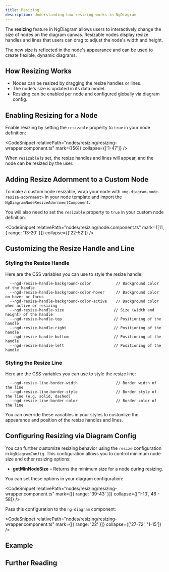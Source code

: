 ```yaml
---
title: Resizing
description: Understanding how resizing works in NgDiagram
---
```



The **resizing** feature in NgDiagram allows users to interactively change the size of nodes on the diagram canvas.
Resizable nodes display resize handles and lines that users can drag to adjust the node's width and height.

The new size is reflected in the node's appearance and can be used to create flexible, dynamic diagrams.

## How Resizing Works

- Nodes can be resized by dragging the resize handles or lines.
- The node's size is updated in its data model.
- Resizing can be enabled per node and configured globally via diagram config.

## Enabling Resizing for a Node

Enable resizing by setting the `resizable` property to `true` in your node definition:

<CodeSnippet relativePath="nodes/resizing/resizing-wrapper.component.ts" mark={[56]} collapse={['1-47']} />

When `resizable` is set, the resize handles and lines will appear, and the node can be resized by the user.

## Adding Resize Adornment to a Custom Node

To make a custom node resizable, wrap your node with `<ng-diagram-node-resize-adornment>` in your node template and import the `NgDiagramNodeResizeAdornmentComponent`.

You will also need to set the `resizable` property to `true` in your custom node definition.

<CodeSnippet relativePath="nodes/resizing/node.component.ts" mark={[11, { range: '13-20' }]} collapse={['22-52']} />

## Customizing the Resize Handle and Line

### Styling the Resize Handle

Here are the CSS variables you can use to style the resize handle:

```
  --ngd-resize-handle-background-color           // Background color of the handle
  --ngd-resize-handle-background-color-hover     // Background color on hover or focus
  --ngd-resize-handle-background-color-active    // Background color when active or resizing
  --ngd-resize-handle-size                      // Size (width and height) of the handle
  --ngd-resize-handle-top                       // Positioning of the handle
  --ngd-resize-handle-right                     // Positioning of the handle
  --ngd-resize-handle-bottom                    // Positioning of the handle
  --ngd-resize-handle-left                      // Positioning of the handle
```

### Styling the Resize Line

Here are the CSS variables you can use to style the resize line:

```
  --ngd-resize-line-border-width                 // Border width of the line
  --ngd-resize-line-border-style                 // Border style of the line (e.g. solid, dashed)
  --ngd-resize-line-border-color                 // Border color of the line
```

You can override these variables in your styles to customize the appearance and position of the resize handles and lines.

## Configuring Resizing via Diagram Config

You can further customize resizing behavior using the `resize` configuration in `NgDiagramConfig`.
This configuration allows you to control minimum node size and other resizing options:

- **getMinNodeSize** – Returns the minimum size for a node during resizing.

You can set these options in your diagram configuration:

<CodeSnippet
  relativePath="nodes/resizing/resizing-wrapper.component.ts"
  mark={[{ range: '39-43' }]}
  collapse={['1-13', 46 - 58]}
/>

Pass this configuration to the `ng-diagram` component:

<CodeSnippet
  relativePath="nodes/resizing/resizing-wrapper.component.ts"
  mark={[{ range: '22' }]}
  collapse={['27-72', '1-15']}
/>

## Example

<Resizing />

## Further Reading

<LinkCard icon="list-format" title="Nodes" href="/internals/nodes/nodes" description="Learn more about node features" />
<LinkCard
  icon="list-format"
  title="Custom Nodes"
  href="/internals/nodes/custom-nodes"
  description="Create custom node templates with advanced features"
/>

